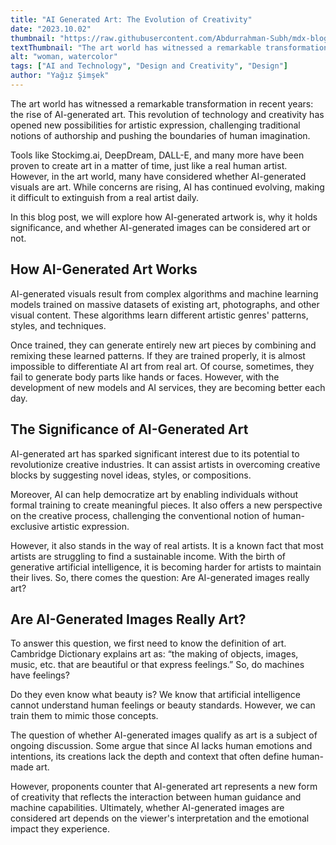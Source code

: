 ```yaml
---
title: "AI Generated Art: The Evolution of Creativity"
date: "2023.10.02"
thumbnail: "https://raw.githubusercontent.com/Abdurrahman-Subh/mdx-blog/main/images/ai-generated-art.jpg"
textThumbnail: "The art world has witnessed a remarkable transformation in recent years: the rise of AI-generated art. This revolution of technology and creativity has opened new possibilities for artistic expression, challenging traditional notions of authorship and pushing the boundaries of human imagination."
alt: "woman, watercolor"
tags: ["AI and Technology", "Design and Creativity", "Design"]
author: "Yağız Şimşek"
---
```


<CustomImage
  src="https://raw.githubusercontent.com/Abdurrahman-Subh/mdx-blog/main/images/ai-generated-art.jpg"
  alt="Warning: Next Level Ahead"
/>

The art world has witnessed a remarkable transformation in recent years: the rise of AI-generated art. This revolution of technology and creativity has opened new possibilities for artistic expression, challenging traditional notions of authorship and pushing the boundaries of human imagination.

Tools like Stockimg.ai, DeepDream, DALL-E, and many more have been proven to create art in a matter of time, just like a real human artist. However, in the art world, many have considered whether AI-generated visuals are art. While concerns are rising, AI has continued evolving, making it difficult to extinguish from a real artist daily.

In this blog post, we will explore how AI-generated artwork is, why it holds significance, and whether AI-generated images can be considered art or not.

## How AI-Generated Art Works

AI-generated visuals result from complex algorithms and machine learning models trained on massive datasets of existing art, photographs, and other visual content. These algorithms learn different artistic genres' patterns, styles, and techniques.

Once trained, they can generate entirely new art pieces by combining and remixing these learned patterns. If they are trained properly, it is almost impossible to differentiate AI art from real art. Of course, sometimes, they fail to generate body parts like hands or faces. However, with the development of new models and AI services, they are becoming better each day.

## The Significance of AI-Generated Art

AI-generated art has sparked significant interest due to its potential to revolutionize creative industries. It can assist artists in overcoming creative blocks by suggesting novel ideas, styles, or compositions.

Moreover, AI can help democratize art by enabling individuals without formal training to create meaningful pieces. It also offers a new perspective on the creative process, challenging the conventional notion of human-exclusive artistic expression.

However, it also stands in the way of real artists. It is a known fact that most artists are struggling to find a sustainable income. With the birth of generative artificial intelligence, it is becoming harder for artists to maintain their lives. So, there comes the question: Are AI-generated images really art?

## Are AI-Generated Images Really Art?

To answer this question, we first need to know the definition of art. Cambridge Dictionary explains art as: “the making of objects, images, music, etc. that are beautiful or that express feelings.” So, do machines have feelings?

Do they even know what beauty is? We know that artificial intelligence cannot understand human feelings or beauty standards. However, we can train them to mimic those concepts.

The question of whether AI-generated images qualify as art is a subject of ongoing discussion. Some argue that since AI lacks human emotions and intentions, its creations lack the depth and context that often define human-made art.

However, proponents counter that AI-generated art represents a new form of creativity that reflects the interaction between human guidance and machine capabilities. Ultimately, whether AI-generated images are considered art depends on the viewer's interpretation and the emotional impact they experience.
